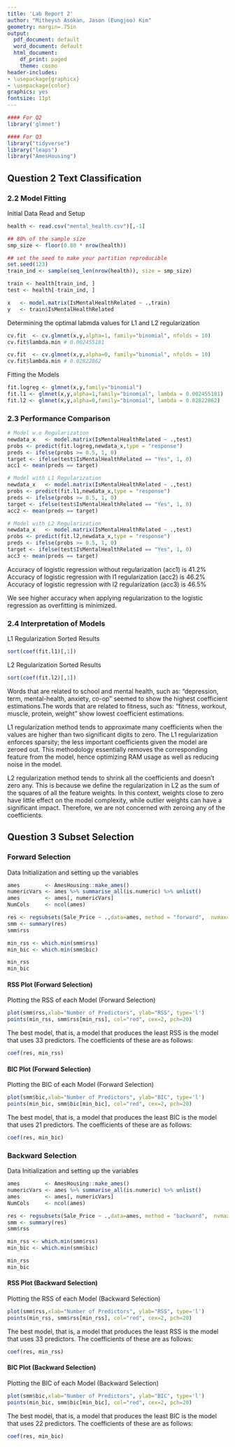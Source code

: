 ```yaml
---
title: 'Lab Report 2'
author: "Mitheysh Asokan, Jason (Eungjoo) Kim"
geometry: margin=.75in
output:
  pdf_document: default
  word_document: default
  html_document:
    df_print: paged
    theme: cosmo
header-includes:
- \usepackage{graphicx}
- \usepackage{color}
graphics: yes
fontsize: 11pt
---
```


<!-- You can check templates from this website and change html theme: https://www.datadreaming.org/post/r-markdown-theme-gallery/ -->
<!-- It won't affect the PDF or Word. -->

```r

#### For Q2
library('glmnet')

#### For Q3
library("tidyverse")
library("leaps")
library("AmesHousing")

```


\pagebreak

## Question 2 Text Classification

### 2.2 Model Fitting

Initial Data Read and Setup
```r
health <- read.csv("mental_health.csv")[,-1]

## 80% of the sample size
smp_size <- floor(0.80 * nrow(health))

## set the seed to make your partition reproducible
set.seed(123)
train_ind <- sample(seq_len(nrow(health)), size = smp_size)

train <- health[train_ind, ]
test <- health[-train_ind, ]

x   <- model.matrix(IsMentalHealthRelated ~ .,train)
y   <- train$IsMentalHealthRelated

```

Determining the optimal labmda values for L1 and L2 regularization
```r
cv.fit  <- cv.glmnet(x,y,alpha=1, family="binomial", nfolds = 10)
cv.fit$lambda.min # 0.002455181

cv.fit  <- cv.glmnet(x,y,alpha=0, family="binomial", nfolds = 10)
cv.fit$lambda.min # 0.02822862

```

Fitting the Models
```r
fit.logreg <- glmnet(x,y,family="binomial")
fit.l1 <- glmnet(x,y,alpha=1,family="binomial", lambda = 0.002455181)
fit.l2 <- glmnet(x,y,alpha=0,family="binomial", lambda = 0.02822862)
```

### 2.3 Performance Comparison
```r
# Model w.o Regularization
newdata_x   <- model.matrix(IsMentalHealthRelated ~ .,test)
probs <- predict(fit.logreg,newdata_x,type = "response")
preds <- ifelse(probs >= 0.5, 1, 0)
target <- ifelse(test$IsMentalHealthRelated == "Yes", 1, 0)
acc1 <- mean(preds == target)

# Model with L1 Regularization
newdata_x   <- model.matrix(IsMentalHealthRelated ~ .,test)
probs <- predict(fit.l1,newdata_x,type = "response")
preds <- ifelse(probs >= 0.5, 1, 0)
target <- ifelse(test$IsMentalHealthRelated == "Yes", 1, 0)
acc2 <- mean(preds == target)

# Model with L2 Regularization
newdata_x   <- model.matrix(IsMentalHealthRelated ~ .,test)
probs <- predict(fit.l2,newdata_x,type = "response")
preds <- ifelse(probs >= 0.5, 1, 0)
target <- ifelse(test$IsMentalHealthRelated == "Yes", 1, 0)
acc3 <- mean(preds == target)
```

Accuracy of logistic regression without regularization (acc1) is 41.2%
Accuracy of logistic regression with l1 regularization (acc2) is 46.2%
Accuracy of logistic regression with l2 regularization (acc3) is 46.5%

We see higher accuracy when applying regularization to the logistic regression as overfitting is minimized.

### 2.4 Interpretation of Models
L1 Regularization Sorted Results
```r
sort(coef(fit.l1)[,1])
```

L2 Regularization Sorted Results
```r
sort(coef(fit.l2)[,1])
```

Words that are related to school and mental health, such as: "depression, term, mental-health, anxiety, co-op" seemed to show the highest coefficient estimations.The words that are related to fitness, such as: "fitness, workout, muscle, protein, weight" show lowest coefficient estimations.

L1 regularization method tends to approximate many coefficients when the values are higher than two significant digits to zero. The L1 regularization enforces sparsity; the less important coefficients given the model are zeroed out. This methodology essentially removes the corresponding feature from the model, hence optimizing RAM usage as well as reducing noise in the model.

L2 regularization method tends to shrink all the coefficients and doesn't zero any. This is because we define the regularization in L2 as the sum of the squares of all the feature weights. In this context, weights close to zero have little effect on the model complexity, while outlier weights can have a significant impact. Therefore, we are not concerned with zeroing any of the coefficients. 

\pagebreak

## Question 3 Subset Selection

### Forward Selection

Data Initialization and setting up the variables
```r
ames        <- AmesHousing::make_ames()
numericVars <- ames %>% summarise_all(is.numeric) %>% unlist()
ames        <- ames[, numericVars]
NumCols     <- ncol(ames)

res <- regsubsets(Sale_Price ~ .,data=ames, method = "forward",  nvmax=NumCols)
smm <- summary(res)
smm$rss

min_rss <- which.min(smm$rss)
min_bic <- which.min(smm$bic)

min_rss
min_bic
```

#### RSS Plot (Forward Selection)

Plotting the RSS of each Model (Forward Selection)
```r
plot(smm$rss,xlab="Number of Predictors", ylab="RSS", type='l')
points(min_rss, smm$rss[min_rss], col="red", cex=2, pch=20)
```

The best model, that is, a model that produces the least RSS is the model that uses 33 predictors. The coefficients of these are as follows:
```r
coef(res, min_rss)
```

#### BIC Plot (Forward Selection)

Plotting the BIC of each Model (Forward Selection)
```r
plot(smm$bic,xlab="Number of Predictors", ylab="BIC", type='l')
points(min_bic, smm$bic[min_bic], col="red", cex=2, pch=20)
```

The best model, that is, a model that produces the least BIC is the model that uses 21 predictors. The coefficients of these are as follows:
```r
coef(res, min_bic)
```








### Backward Selection

Data Initialization and setting up the variables
```r
ames        <- AmesHousing::make_ames()
numericVars <- ames %>% summarise_all(is.numeric) %>% unlist()
ames        <- ames[, numericVars]
NumCols     <- ncol(ames)

res <- regsubsets(Sale_Price ~ .,data=ames, method = "backward",  nvmax=NumCols)
smm <- summary(res)
smm$rss

min_rss <- which.min(smm$rss)
min_bic <- which.min(smm$bic)

min_rss
min_bic
```

#### RSS Plot (Backward Selection)

Plotting the RSS of each Model (Backward Selection)
```r
plot(smm$rss,xlab="Number of Predictors", ylab="RSS", type='l')
points(min_rss, smm$rss[min_rss], col="red", cex=2, pch=20)
```

The best model, that is, a model that produces the least RSS is the model that uses 33 predictors. The coefficients of these are as follows:
```r
coef(res, min_rss)
```

#### BIC Plot (Backward Selection)

Plotting the BIC of each Model (Backward Selection)
```r
plot(smm$bic,xlab="Number of Predictors", ylab="BIC", type='l')
points(min_bic, smm$bic[min_bic], col="red", cex=2, pch=20)
```

The best model, that is, a model that produces the least BIC is the model that uses 22 predictors. The coefficients of these are as follows:
```r
coef(res, min_bic)
```



